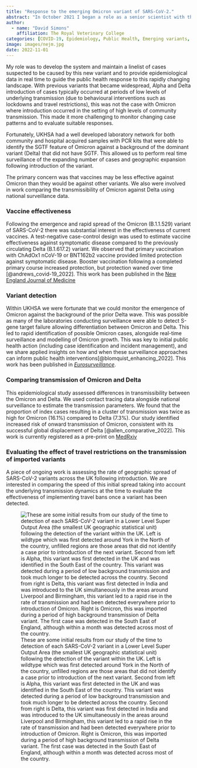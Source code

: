 ```yaml
---
title: "Response to the emerging Omicron variant of SARS-CoV-2."
abstract: "In October 2021 I began a role as a senior scientist with the Outbreak Surveillance Team at the UKHSA. This was during a period where the number of COVID-19 cases were declining, unfortunately this did not last and a rapid rise of case counts, with viral sequences sharing a pattern of S-gene target failure alerted the department to the potential emergence of a novel variant. This variant, first identified in South Africa became known as Omicron (B.1.1.529)."
author: 
  - name: "David Simons"
    affiliation: The Royal Veterinary College
categories: [COVID-19, Epidemiology, Public Health, Emerging variants, Published]
image: images/nejm.jpg
date: 2022-11-01
---
```


My role was to develop the system and maintain a linelist of cases suspected to be caused by this new variant and to provide epidemiological data in real time to guide the public health response to this rapidly changing landscape. With previous variants that became widespread, Alpha and Delta introduction of cases typically occurred at periods of low levels of underlying transmission (due to behavioural interventions such as lockdowns and travel restrictions), this was not the case with Omicron where introduction occurred in the setting of high levels of community transmission. This made it more challenging to monitor changing case patterns and to evaluate suitable responses. 

Fortunately, UKHSA had a well developed laboratory network for both community and hospital acquired samples with PCR kits that were able to identify the SGTF feature of Omicron against a background of the dominant variant (Delta) that did not have SGTF. This allowed us to perform real time surveillance of the expanding number of cases and geographic expansion following introduction of the variant.

The primary concern was that vaccines may be less effective against Omicron than they would be against other variants. We also were involved in work comparing the transmissibility of Omicron against Delta using national surveillance data. 

### Vaccine effectiveness

Following the emergence and rapid spread of the Omicron (B.1.1.529) variant of SARS-CoV-2 there was substantial interest in the effectiveness of current vaccines. A test-negative case-control design was used to estimate vaccine effectiveness against symptomatic disease compared to the previously circulating Delta (B.1.617.2) variant. We observed that primary vaccination with ChAdOx1 nCoV-19 or BNT162b2 vaccine provided limited protection against symptomatic disease. Booster vaccination following a completed primary course increased protection, but protection waned over time [@andrews_covid-19_2022]. This work has been published in the [New England Journal of Medicine](https://doi.org/10.1056/nejmoa2119451)

### Variant detection

Within UKHSA we were fortunate that we could monitor the emergence of Omicron against the background of the prior Delta wave. This was possible as many of the laboratories conducting surveillance were able to detect S-gene target failure allowing differentiation between Omicron and Delta. This led to rapid identification of possible Omicron cases, alongside real-time surveillance and modelling of Omicron growth. This was key to initial public health action (including case identification and incident management), and we share applied insights on how and when these surveillance approaches can inform public health interventions[@blomquist_enhancing_2022]. This work has been published in [*Eurosurveillance*](https://doi.org/10.2807/1560-7917.es.2022.27.11.2200143).

### Comparing transmission of Omicron and Delta

This epidemiological study assessed differences in transmissibility between the Omicron and Delta. We used contact tracing data alongside national surveillance to estimate the transmission parameters. We found that the proportion of index cases resulting in a cluster of transmission was twice as high for Omicron (16.1%) compared to Delta (7.3%). Our study identified increased risk of onward transmission of Omicron, consistent with its successful global displacement of Delta [@allen_comparative_2022]. This work is currently registered as a pre-print on [MedRxiv](https://doi.org/10.1101/2022.02.15.22271001)

### Evaluating the effect of travel restrictions on the transmission of imported variants

A piece of ongoing work is assessing the rate of geographic spread of SARS-CoV-2 variants across the UK following introduction. We are interested in comparing the speed of this initial spread taking into account the underlying transmission dynamics at the time to evaluate the effectiveness of implementing travel bans once a variant has been detected. 

![These are some initial results from our study of the time to detection of each SARS-CoV-2 variant in a Lower Level Super Output Area (the smallest UK geographic statistical unit) following the detection of the variant within the UK. Left is wildtype which was first detected around York in the North of the country, unfilled regions are those areas that did not identify a case prior to introduction of the next variant. Second from left is Alpha, this variant was first detected in the UK and was identified in the South East of the country. This variant was detected during a period of low background transmission and took much longer to be detected across the country. Second from right is Delta, this variant was first detected in India and was introduced to the UK simultaneously in the areas around Liverpool and Birmingham, this variant led to a rapid rise in the rate of transmission and had been detected everywhere prior to introduction of Omicron. Right is Omicron, this was imported during a period of high background transmission of Delta variant. The first case was detected in the South East of England, although within a month was detected across most of the country.](images/covid_variant_spread.png)